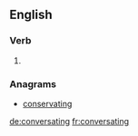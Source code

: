 ==English==

===Verb===
{{head|en}}

# {{present participle of|conversate}}

===Anagrams===
* [[conservating#English|conservating]]

[[de:conversating]]
[[fr:conversating]]